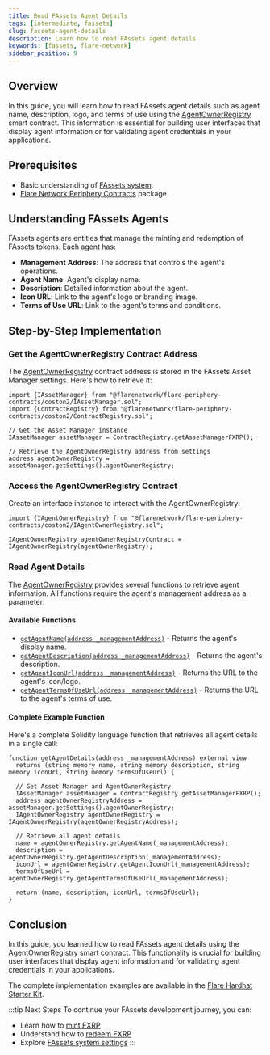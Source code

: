 ```yaml
---
title: Read FAssets Agent Details
tags: [intermediate, fassets]
slug: fassets-agent-details
description: Learn how to read FAssets agent details
keywords: [fassets, flare-network]
sidebar_position: 9
---
```



## Overview

In this guide, you will learn how to read FAssets agent details such as agent name, description, logo, and terms of use using the [AgentOwnerRegistry](/fassets/reference/IAgentOwnerRegistry) smart contract.
This information is essential for building user interfaces that display agent information or for validating agent credentials in your applications.

## Prerequisites

- Basic understanding of [FAssets system](/fassets/overview).
- [Flare Network Periphery Contracts](https://www.npmjs.com/package/@flarenetwork/flare-periphery-contracts) package.

## Understanding FAssets Agents

FAssets agents are entities that manage the minting and redemption of FAssets tokens. Each agent has:

- **Management Address**: The address that controls the agent's operations.
- **Agent Name**: Agent's display name.
- **Description**: Detailed information about the agent.
- **Icon URL**: Link to the agent's logo or branding image.
- **Terms of Use URL**: Link to the agent's terms and conditions.

## Step-by-Step Implementation

### Get the AgentOwnerRegistry Contract Address

The [AgentOwnerRegistry](/fassets/reference/IAgentOwnerRegistry) contract address is stored in the FAssets Asset Manager settings.
Here's how to retrieve it:

```solidity
import {IAssetManager} from "@flarenetwork/flare-periphery-contracts/coston2/IAssetManager.sol";
import {ContractRegistry} from "@flarenetwork/flare-periphery-contracts/coston2/ContractRegistry.sol";

// Get the Asset Manager instance
IAssetManager assetManager = ContractRegistry.getAssetManagerFXRP();

// Retrieve the AgentOwnerRegistry address from settings
address agentOwnerRegistry = assetManager.getSettings().agentOwnerRegistry;
```

### Access the AgentOwnerRegistry Contract

Create an interface instance to interact with the AgentOwnerRegistry:

```solidity
import {IAgentOwnerRegistry} from "@flarenetwork/flare-periphery-contracts/coston2/IAgentOwnerRegistry.sol";

IAgentOwnerRegistry agentOwnerRegistryContract = IAgentOwnerRegistry(agentOwnerRegistry);
```

### Read Agent Details

The [AgentOwnerRegistry](/fassets/reference/IAgentOwnerRegistry) provides several functions to retrieve agent information.
All functions require the agent's management address as a parameter:

#### Available Functions

- [`getAgentName(address _managementAddress)`](/fassets/reference/IAgentOwnerRegistry#getagentname) - Returns the agent's display name.
- [`getAgentDescription(address _managementAddress)`](/fassets/reference/IAgentOwnerRegistry#getDescription) - Returns the agent's description.
- [`getAgentIconUrl(address _managementAddress)`](/fassets/reference/IAgentOwnerRegistry#getagenticonurl) - Returns the URL to the agent's icon/logo.
- [`getAgentTermsOfUseUrl(address _managementAddress)`](/fassets/reference/IAgentOwnerRegistry#getagenttermsofuseurl) - Returns the URL to the agent's terms of use.

#### Complete Example Function

Here's a complete Solidity language function that retrieves all agent details in a single call:

```solidity
function getAgentDetails(address _managementAddress) external view
  returns (string memory name, string memory description, string memory iconUrl, string memory termsOfUseUrl) {

  // Get Asset Manager and AgentOwnerRegistry
  IAssetManager assetManager = ContractRegistry.getAssetManagerFXRP();
  address agentOwnerRegistryAddress = assetManager.getSettings().agentOwnerRegistry;
  IAgentOwnerRegistry agentOwnerRegistry = IAgentOwnerRegistry(agentOwnerRegistryAddress);

  // Retrieve all agent details
  name = agentOwnerRegistry.getAgentName(_managementAddress);
  description = agentOwnerRegistry.getAgentDescription(_managementAddress);
  iconUrl = agentOwnerRegistry.getAgentIconUrl(_managementAddress);
  termsOfUseUrl = agentOwnerRegistry.getAgentTermsOfUseUrl(_managementAddress);

  return (name, description, iconUrl, termsOfUseUrl);
}
```

## Conclusion

In this guide, you learned how to read FAssets agent details using the [AgentOwnerRegistry](/fassets/reference/IAgentOwnerRegistry) smart contract.
This functionality is crucial for building user interfaces that display agent information and for validating agent credentials in your applications.

The complete implementation examples are available in the [Flare Hardhat Starter Kit](/network/guides/hardhat-foundry-starter-kit).

:::tip Next Steps
To continue your FAssets development journey, you can:

- Learn how to [mint FXRP](/fassets/developer-guides/fassets-mint)
- Understand how to [redeem FXRP](/fassets/developer-guides/fassets-redeem)
- Explore [FAssets system settings](/fassets/operational-parameters)
  :::
